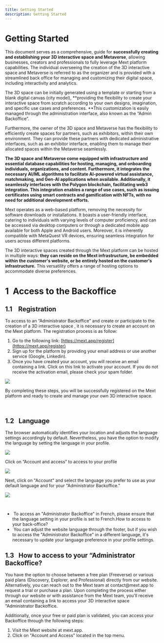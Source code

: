 ```yaml
---
title: Getting Started
description: Getting Started
---
```


# Getting Started

This document serves as a comprehensive, guide for **successfully creating and establishing your 3D interactive space and Metaverse**, allowing businesses, creators and professionals to fully leverage Mext platform capabilities. The individual overseeing the creation of the 3D interactive space and Metaverse is referred to as the organizer and is provided with a streamlined back office for managing and customizing their digital space, including interactivity and analytics.

The 3D space can be initially generated using a template or starting from a blank digital canvas (city model), \*\*providing the flexibility to create your interactive space from scratch according to your own designs, imagination, and specific use cases and preferences. \*\*This customization is easily managed through the administration interface, also
known as the “Admin Backoffice”.

Furthermore, the owner of the 3D space and Metaverse has the flexibility to efficiently create spaces for partners, such as exhibitors, within their own environment. They can provide these partners with dedicated administrative interfaces, such as an exhibitor interface, enabling them to manage their allocated spaces within the Metaverse seamlessly.

**The 3D space and Metaverse come equipped with infrastructure and essential database capabilities for hosting, managing, and onboarding individuals, organizations, and content. Furthermore, it integrates the necessary AI/ML algorithms to facilitate AI-powered virtual assistance, matchmaking, and Gen-AI applications when available. Additionally, it seamlessly interfaces with the Polygon blockchain, facilitating web3 integration. This integration enables a range of use cases, such as issuing certificates using smart contracts and gamification with NFTs, with no need for additional development efforts.**

Mext operates as a web-based platform, removing the necessity for software downloads or installations. It boasts a user-friendly interface, catering to individuals with varying levels of computer proficiency, and can be accessed via desktop computers or through a dedicated mobile app available for both Apple and Android users. Moreover, it is inherently compatible with MetaQuest VR devices, ensuring seamless integration for users across different platforms.

The 3D interactive spaces created through the Mext platform can be hosted in multiple ways: **they can reside on the Mext infrastructure, be embedded within the customer's website, or be entirely hosted on the customer's infrastructure.** This versatility offers a range of hosting options to accommodate diverse preferences.

# 1  Access to the Backoffice  

## 1.1    Registration 

To access to an “Administrator Backoffice” and create or participate to the creation of a 3D interactive space , it is necessary to create an account on the Mext platform. The registration process is as follow:

1.  Go to the following link: [https://mext.app/register](https://mext.app/register)
2.  Sign up for the platform by providing your email address or use another service (Google, Linkedin).
3.  Once you have created your account, you will receive an email containing a link. Click on this link to activate your account. If you do not receive the activation email, please check your spam folder.

![](</img/To register.png>)

By completing these steps, you will be successfully registered on the Mext platform and ready to create and manage
your own 3D interactive space.

 

## 1.2   Language

The browser automatically identifies your location and adjusts the language settings accordingly by default. Nevertheless, you have the option to modify the language by setting the language in your profile. 

![](</img/documentation a.jpg>)

Click on “Account and access” to access to your profile

![](/img/Banner.jpg)

Next, click on "Account" and select the language you prefer to use as your default language and for your "Administrator Backoffice." 

![](</img/Banner (1).jpg>)

 

*  To access an "Administrator Backoffice" in French, please ensure that the language setting in your profile is set to French.How to access to your back-office? 
*  You can adjust the website language through the footer, but if you wish to access the "Administrator Backoffice" in a
  different language, it's necessary to update your language preference in your profile settings.

## 1.3   How to access to your “Administrator Backoffice? 

You have the option to choose between a free plan (Freeverse) or various paid plans (Discovery, Explorer, and Professional) directly from our website. Alternatively, you can reach out to the Mext team at contact\@mext.app to
request a trial or purchase a plan. Upon completing the process either through our website or with assistance from the Mext team, you'll receive an email containing a link to access your 3D interactive space "Administrator Backoffice.

Additionally, once your free or paid plan is validated, you can access your Backoffice through the following steps:

1.  Visit the Mext website at mext.app.
2.  Click on "Account and Access" located in the top menu.
